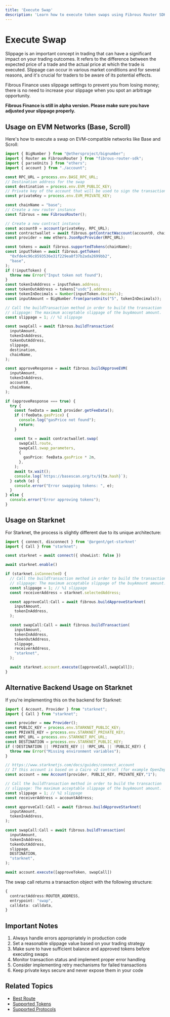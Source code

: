 ```yaml
---
title: 'Execute Swap'
description: 'Learn how to execute token swaps using Fibrous Router SDK'
---
```


# Execute Swap

<Info>
Slippage is an important concept in trading that can have a significant impact on your trading outcomes. It refers to the difference between the expected price of a trade and the actual price at which the trade is executed. Slippage can occur in various market conditions and for several reasons, and it's crucial for traders to be aware of its potential effects.

Fibrous Finance uses slippage settings to prevent you from losing money; there is no need to increase your slippage when you spot an arbitrage opportunity.

**Fibrous Finance is still in alpha version. Please make sure you have adjusted your slippage properly.**
</Info>

## Usage on EVM Networks (Base, Scroll)

Here's how to execute a swap on EVM-compatible networks like Base and Scroll:

```typescript
import { BigNumber } from "@ethersproject/bignumber";
import { Router as FibrousRouter } from "fibrous-router-sdk";
import { parseUnits } from "ethers";
import { account } from "./account";

const RPC_URL = process.env.BASE_RPC_URL;
// Destination address for the swap
const destination = process.env.EVM_PUBLIC_KEY;
// Private key of the account that will be used to sign the transaction
const privateKey = process.env.EVM_PRIVATE_KEY;

const chainName = "base";
// Create a new router instance
const fibrous = new FibrousRouter();

// Create a new contract instance
const account0 = account(privateKey, RPC_URL);
const contractwallet = await fibrous.getContractWaccount(account0, chainName);
const provider = new ethers.JsonRpcProvider(RPC_URL);

const tokens = await fibrous.supportedTokens(chainName);
const inputToken = await fibrous.getToken(
  "0xfde4c96c8593536e31f229ea8f37b2ada2699bb2",
  "base",
);
if (!inputToken) {
  throw new Error("Input token not found");
}
const tokenInAddress = inputToken.address;
const tokenOutAddress = tokens["usdc"].address;
const tokenInDecimals = Number(inputToken.decimals);
const inputAmount = BigNumber.from(parseUnits("5", tokenInDecimals));

// Call the buildTransaction method in order to build the transaction
// slippage: The maximum acceptable slippage of the buyAmount amount.
const slippage = 1; // %1 slippage

const swapCall = await fibrous.buildTransaction(
  inputAmount,
  tokenInAddress,
  tokenOutAddress,
  slippage,
  destination,
  chainName,
);

const approveResponse = await fibrous.buildApproveEVM(
  inputAmount,
  tokenInAddress,
  account0,
  chainName,
);

if (approveResponse === true) {
  try {
    const feeData = await provider.getFeeData();
    if (!feeData.gasPrice) {
      console.log("gasPrice not found");
      return;
    }

    const tx = await contractwallet.swap(
      swapCall.route,
      swapCall.swap_parameters,
      {
        gasPrice: feeData.gasPrice * 2n,
      },
    );
    await tx.wait();
    console.log(`https://basescan.org/tx/${tx.hash}`);
  } catch (e) {
    console.error("Error swapping tokens: ", e);
  }
} else {
  console.error("Error approving tokens");
}
```

## Usage on Starknet

For Starknet, the process is slightly different due to its unique architecture:

```typescript
import { connect, disconnect } from '@argent/get-starknet'
import { Call } from "starknet";

const starknet = await connect({ showList: false })

await starknet.enable()

if (starknet.isConnected) {
  // Call the buildTransaction method in order to build the transaction
  // slippage: The maximum acceptable slippage of the buyAmount amount.
  const slippage = 1; // %1 slippage
  const receiverAddress = starknet.selectedAddress;

  const approveCall:Call = await fibrous.buildApproveStarknet(
    inputAmount,
    tokenInAddress,
  );

  const swapCall:Call = await fibrous.buildTransaction(
    inputAmount,
    tokenInAddress,
    tokenOutAddress,
    slippage,
    receiverAddress,
    "starknet",
  );

  await starknet.account.execute([approveCall,swapCall]);
}
```

## Alternative Backend Usage on Starknet

If you're implementing this on the backend for Starknet:

```typescript
import { Account, Provider } from "starknet";
import { Call } from "starknet";

const provider = new Provider();
const PUBLIC_KEY = process.env.STARKNET_PUBLIC_KEY;
const PRIVATE_KEY = process.env.STARKNET_PRIVATE_KEY;
const RPC_URL = process.env.STARKNET_RPC_URL;
const DESTINATION = process.env.STARKNET_PUBLIC_KEY;
if (!DESTINATION || !PRIVATE_KEY || !RPC_URL || !PUBLIC_KEY) {
  throw new Error("Missing environment variables");
}

// https://www.starknetjs.com/docs/guides/connect_account
// If this account is based on a Cairo v2 contract (for example OpenZeppelin account 0.7.0)
const account = new Account(provider, PUBLIC_KEY, PRIVATE_KEY,"1");

// Call the buildTransaction method in order to build the transaction
// slippage: The maximum acceptable slippage of the buyAmount amount.
const slippage = 1; // %1 slippage
const receiverAddress = accountAddress;

const approveCall:Call = await fibrous.buildApproveStarknet(
  inputAmount,
  tokenInAddress,
);

const swapCall:Call = await fibrous.buildTransaction(
  inputAmount,
  tokenInAddress,
  tokenOutAddress,
  slippage,
  DESTINATION,
  "starknet",
);

await account.execute([approveToken, swapCall])
```

The swap call returns a transaction object with the following structure:

```typescript
{
  contractAddress:ROUTER_ADDRESS,
  entrypoint: "swap",
  calldata: calldata,
}
```

## Important Notes

1. Always handle errors appropriately in production code
2. Set a reasonable slippage value based on your trading strategy
3. Make sure to have sufficient balance and approved tokens before executing swaps
4. Monitor transaction status and implement proper error handling
5. Consider implementing retry mechanisms for failed transactions
6. Keep private keys secure and never expose them in your code

## Related Topics

- [Best Route](/integrate-best-trading/fibrous-sdk/best-route)
- [Supported Tokens](/integrate-best-trading/fibrous-sdk/supported-tokens)
- [Supported Protocols](/integrate-best-trading/fibrous-sdk/supported-protocols)

